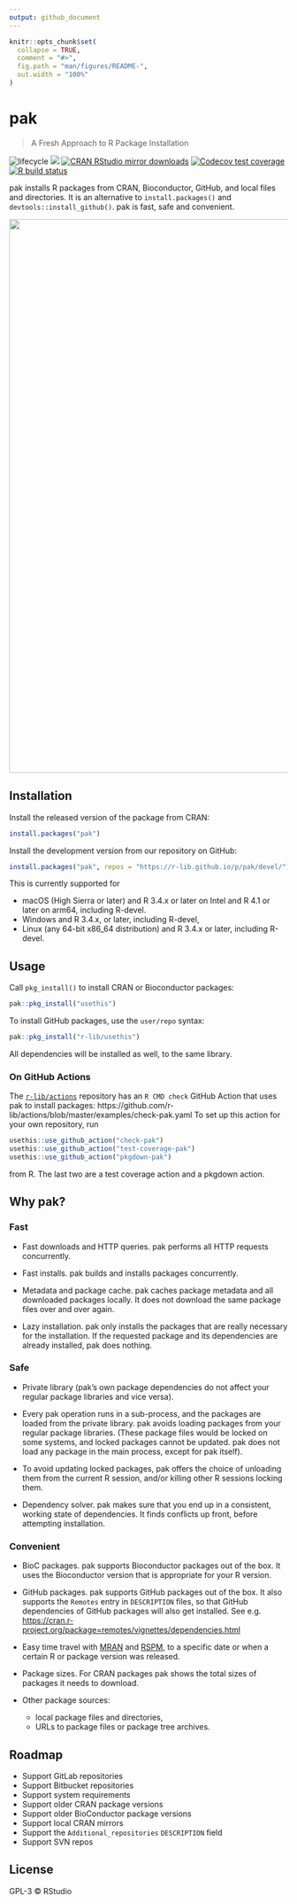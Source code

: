```yaml
---
output: github_document
---
```


<!-- README.md is generated from README.Rmd. Please edit that file -->

```r
knitr::opts_chunk$set(
  collapse = TRUE,
  comment = "#>",
  fig.path = "man/figures/README-",
  out.width = "100%"
)
```

# pak

> A Fresh Approach to R Package Installation

<!-- badges: start -->
![lifecycle](https://img.shields.io/badge/lifecycle-experimental-orange.svg)
[![](https://www.r-pkg.org/badges/version/pak)](https://cran.r-project.org/package=pak)
[![CRAN RStudio mirror downloads](https://cranlogs.r-pkg.org/badges/pak)](https://www.r-pkg.org/pkg/pak)
[![Codecov test coverage](https://codecov.io/gh/r-lib/pak/branch/main/graph/badge.svg)](https://app.codecov.io/gh/r-lib/pak?branch=main)
[![R build status](https://github.com/r-lib/pak/workflows/R-CMD-check/badge.svg)](https://github.com/r-lib/pak/actions)
<!-- badges: end -->

pak installs R packages from CRAN, Bioconductor, GitHub, and local files
and directories. It is an alternative to `install.packages()` and
`devtools::install_github()`. pak is fast, safe and convenient.

<p align="center">
	<img width="1000" src="https://cdn.jsdelivr.net/gh/r-lib/pak@main/tools/images/fast.svg">
</p>


## Installation

Install the released version of the package from CRAN:

```r
install.packages("pak")
```

Install the development version from our repository on GitHub:

```r
install.packages("pak", repos = "https://r-lib.github.io/p/pak/devel/")
```

This is currently supported for

* macOS (High Sierra or later) and R 3.4.x or later on Intel and R 4.1 or
  later on arm64, including R-devel.
* Windows and R 3.4.x, or later, including R-devel,
* Linux (any 64-bit x86_64 distribution) and R 3.4.x or later, including
  R-devel.

## Usage

Call `pkg_install()` to install CRAN or Bioconductor packages:

```r
pak::pkg_install("usethis")
```

To install GitHub packages, use the `user/repo` syntax:

```r
pak::pkg_install("r-lib/usethis")
```

All dependencies will be installed as well, to the same library.

### On GitHub Actions

The [`r-lib/actions`](https://github.com/r-lib/actions) repository has an
`R CMD check` GitHub Action that uses pak to install packages:
https://github.com/r-lib/actions/blob/master/examples/check-pak.yaml
To set up this action for your own repository, run
```r
usethis::use_github_action("check-pak")
usethis::use_github_action("test-coverage-pak")
usethis::use_github_action("pkgdown-pak")
```
from R. The last two are a test coverage action and a pkgdown action.

## Why pak?

### Fast

* Fast downloads and HTTP queries. pak performs all HTTP requests
  concurrently.

* Fast installs. pak builds and installs packages concurrently.

* Metadata and package cache. pak caches package metadata and all downloaded
  packages locally. It does not download the same package files over and
  over again.

* Lazy installation. pak only installs the packages that are really
  necessary for the installation. If the requested package and its
  dependencies are already installed, pak does nothing.

### Safe

* Private library (pak's own package dependencies do not affect your
  regular package libraries and vice versa).

* Every pak operation runs in a sub-process, and the packages are loaded
  from the private library. pak avoids loading packages from your regular
  package libraries. 
  (These package files would be locked on some systems, and locked packages
  cannot be updated. pak does not load any package in the main process,
  except for pak itself).

* To avoid updating locked packages, pak offers the choice of unloading
  them from the current R session, and/or killing other R sessions locking
  them.

* Dependency solver. pak makes sure that you end up in a consistent, working
  state of dependencies. It finds conflicts up front, before attempting
  installation.

### Convenient

* BioC packages. pak supports Bioconductor packages out of the box. It
  uses the Bioconductor version that is appropriate for your R version.

* GitHub packages. pak supports GitHub packages out of the box. It also
  supports the `Remotes` entry in `DESCRIPTION` files,
  so that GitHub dependencies of GitHub packages will also get installed.
  See e.g.
  <https://cran.r-project.org/package=remotes/vignettes/dependencies.html>

* Easy time travel with [MRAN](https://mran.microsoft.com/timemachine)
  and [RSPM](https://packagemanager.rstudio.com/client/#/), to a specific
  date or when a certain R or package version was released.

* Package sizes. For CRAN packages pak shows the total sizes of packages
  it needs to download.

* Other package sources:
  - local package files and directories,
  - URLs to package files or package tree archives.

## Roadmap

* Support GitLab repositories
* Support Bitbucket repositories
* Support system requirements
* Support older CRAN package versions
* Support older BioConductor package versions
* Support local CRAN mirrors
* Support the `Additional_repositories` `DESCRIPTION` field
* Support SVN repos

## License

GPL-3 © RStudio
